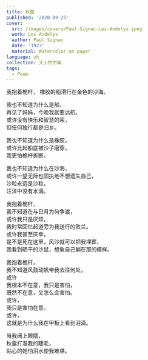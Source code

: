 ---
title: 秋露
published: '2020-09-25'
cover:
  src: /images/covers/Paul-Signac-Les-Andelys.jpeg
  work: Les Andelys
  author: Paul Signac
  date: '1923'
  material: Watercolor on paper
language: zh
collection: 天上的市集
tags:
  - Poem
---

<section className="flex-center">
<section>
我抱着桅杆，  
橡胶的船滑行在金色的沙海。

我也不知道为什么是船，  
再见了妈妈，今晚我就要远航，  
或许没有快乐和智慧的桨，  
但任何独行都是归乡。

我也不知道为什么是橡胶，  
或许比起船底被沙子磨穿，  
我更怕桅杆折断。

我也不知道为什么在沙海，  
或许一望无际也固执地不想遗失自己，  
沙粒永远是沙粒，  
汪洋中没有水滴。

我抱着桅杆，  
我不知道在与日月为何争渡，  
或许我只是厌烦，  
我时常回忆起道旁为我送行的败兰。  
或许我甚至庆幸，  
是不是死在这里，风沙就可以把我埋葬，  
我看到晒干的沙鼠，想象自己躺在那的模样。

我抱着桅杆，  
我不知道风鼓动帆带我去往何处，  
或许  
我根本不在意，我只是害怕，  
既然不在意，又怎么会害怕。  
或许，  
我只是害怕在意。  
或许，  
这就是为什么我在甲板上看到泪滴。

当我闭上眼睛，  
秋露打湿我的睫毛，  
贴心的她怕泪水使我难堪。

</section>
</section>
